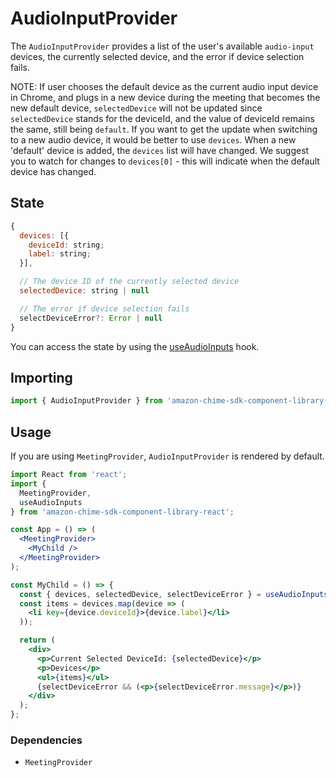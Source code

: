 <Meta title="SDK Providers/AudioInputProvider" />

# AudioInputProvider

The `AudioInputProvider` provides a list of the user's available `audio-input` devices, the currently selected device, and the error if device selection fails.

NOTE: If user chooses the default device as the current audio input device in Chrome, and plugs in a new device during the meeting that becomes the new default device, 
`selectedDevice` will not be updated since `selectedDevice` stands for the deviceId, and the value of deviceId remains the same, still being `default`. If you want to get 
the update when switching to a new audio device, it would be better to use `devices`. When a new 'default' device is added, the `devices` list will have changed. 
We suggest you to watch for changes to `devices[0]` - this will indicate when the default device has changed. 

## State

```javascript
{
  devices: [{
    deviceId: string;
    label: string;
  }],

  // The device ID of the currently selected device
  selectedDevice: string | null

  // The error if device selection fails
  selectDeviceError?: Error | null
}

```

You can access the state by using the [useAudioInputs](/docs/sdk-hooks-useaudioinputs--page) hook.

## Importing

```javascript
import { AudioInputProvider } from 'amazon-chime-sdk-component-library-react';
```

## Usage

If you are using `MeetingProvider`, `AudioInputProvider` is rendered by default.

```jsx
import React from 'react';
import {
  MeetingProvider,
  useAudioInputs
} from 'amazon-chime-sdk-component-library-react';

const App = () => (
  <MeetingProvider>
    <MyChild />
  </MeetingProvider>
);

const MyChild = () => {
  const { devices, selectedDevice, selectDeviceError } = useAudioInputs();
  const items = devices.map(device => (
    <li key={device.deviceId}>{device.label}</li>
  ));

  return (
    <div>
      <p>Current Selected DeviceId: {selectedDevice}</p>
      <p>Devices</p>
      <ul>{items}</ul>
      {selectDeviceError && (<p>{selectDeviceError.message}</p>)}
    </div>
  );
};
```

### Dependencies

- `MeetingProvider`

